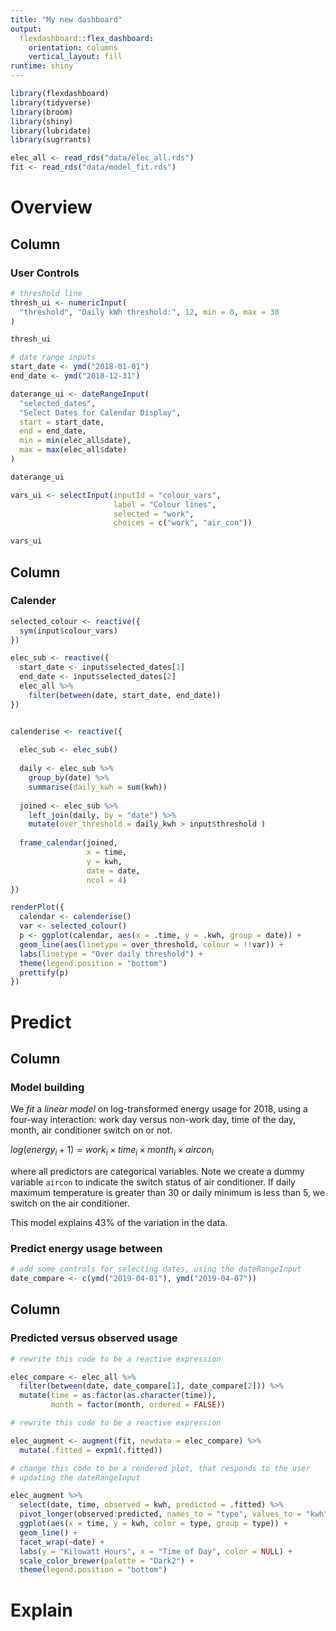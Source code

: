 ```yaml
---
title: "My new dashboard"
output: 
  flexdashboard::flex_dashboard:
    orientation: columns
    vertical_layout: fill
runtime: shiny
---
```


```r
library(flexdashboard)
library(tidyverse)
library(broom)
library(shiny)
library(lubridate)
library(sugrrants)
```

```r
elec_all <- read_rds("data/elec_all.rds")
fit <- read_rds("data/model_fit.rds")
```


Overview
=============================

Column 
-----------------------------------------------------------------------

### User Controls

```r
# threshold line
thresh_ui <- numericInput(
  "threshold", "Daily kWh threshold:", 12, min = 0, max = 30
)

thresh_ui

# date range inputs
start_date <- ymd("2018-01-01")
end_date <- ymd("2018-12-31")

daterange_ui <- dateRangeInput(
  "selected_dates", 
  "Select Dates for Calendar Display", 
  start = start_date, 
  end = end_date, 
  min = min(elec_all$date), 
  max = max(elec_all$date)
)

daterange_ui

vars_ui <- selectInput(inputId = "colour_vars",
                       label = "Colour lines",
                       selected = "work",
                       choices = c("work", "air_con"))

vars_ui
```



Column {data-height=800}
-----------------------------------------------------------------------

### Calender

```r

selected_colour <- reactive({
  sym(input$colour_vars)
})

elec_sub <- reactive({
  start_date <- input$selected_dates[1]
  end_date <- input$selected_dates[2]
  elec_all %>% 
    filter(between(date, start_date, end_date))
})


calenderise <- reactive({
  
  elec_sub <- elec_sub()
  
  daily <- elec_sub %>% 
    group_by(date) %>% 
    summarise(daily_kwh = sum(kwh))
  
  joined <- elec_sub %>% 
    left_join(daily, by = "date") %>% 
    mutate(over_threshold = daily_kwh > input$threshold )
  
  frame_calendar(joined, 
                 x = time, 
                 y = kwh, 
                 date = date, 
                 ncol = 4)
})

```


```r
renderPlot({
  calendar <- calenderise()
  var <- selected_colour()
  p <- ggplot(calendar, aes(x = .time, y = .kwh, group = date)) +
  geom_line(aes(linetype = over_threshold, colour = !!var)) +
  labs(linetype = "Over daily threshold") +
  theme(legend.position = "bottom")
  prettify(p)
})
```


Predict 
=============================

Column
------------------------------------

### Model building

We _fit_ a _linear model_ on log-transformed energy usage for 2018, using a four-way interaction: work day versus non-work day, time of the day, month, air conditioner switch on or not.

$log(energy_i + 1) = work_i \times time_i \times month_i \times aircon_i$

where all predictors are categorical variables. Note we create a dummy variable `aircon` to indicate the switch status of air conditioner. If daily maximum temperature is greater than 30 or daily minimum is less than 5, we switch on the air conditioner. 

This model explains 43% of the variation in the data.


### Predict energy usage between {data-width=100}

```r
# add some controls for selecting dates, using the dateRangeInput
date_compare <- c(ymd("2019-04-01"), ymd("2019-04-07"))

```

Column
------------------------------------

### Predicted versus observed usage {data-height=400}

```r

# rewrite this code to be a reactive expression

elec_compare <- elec_all %>% 
  filter(between(date, date_compare[1], date_compare[2])) %>% 
  mutate(time = as.factor(as.character(time)),
         month = factor(month, ordered = FALSE))
```

```r
# rewrite this code to be a reactive expression

elec_augment <- augment(fit, newdata = elec_compare) %>% 
  mutate(.fitted = expm1(.fitted))
```

```r
# change this code to be a rendered plot, that responds to the user
# updating the dateRangeInput

elec_augment %>% 
  select(date, time, observed = kwh, predicted = .fitted) %>% 
  pivot_longer(observed:predicted, names_to = "type", values_to = "kwh") %>% 
  ggplot(aes(x = time, y = kwh, color = type, group = type)) +
  geom_line() +
  facet_wrap(~date) +
  labs(y = "Kilowatt Hours", x = "Time of Day", color = NULL) +
  scale_color_brewer(palette = "Dark2") +
  theme(legend.position = "bottom") 

```



Explain
=============================

